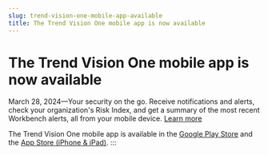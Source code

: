 ```yaml
---
slug: trend-vision-one-mobile-app-available
title: The Trend Vision One mobile app is now available
---
```

# The Trend Vision One mobile app is now available

March 28, 2024—Your security on the go. Receive notifications and alerts, check your organization's Risk Index, and get a summary of the most recent Workbench alerts, all from your mobile device. [Learn more](trend-vision-one-mobile.mdx)

The Trend Vision One mobile app is available in the [Google Play Store](https://play.google.com/store/apps/details?id=com.trendmicro.mobilesoc) and the [App Store (iPhone & iPad)](https://apps.apple.com/app/trend-vision-one/id6444749127).
:::
